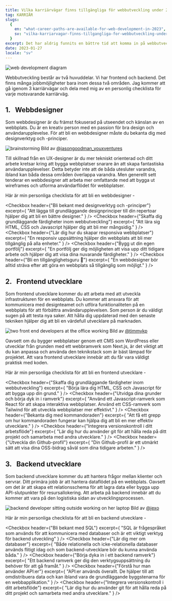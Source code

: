 ```yaml
---
title: Vilka karriärvägar finns tillgängliga för webbutveckling under 2023?
tag: KARRIÄR
slugs:
  {
    en: "what-career-paths-are-available-for-web-development-in-2023",
    sv: "vilka-karriarvagar-finns-tillgangliga-for-webbutveckling-under-2023",
  }
excerpt: Det har aldrig funnits en bättre tid att komma in på webbutveckling än idag. Med den ökade efterfrågan på marknaden har webbutveckling blivit ett av de mest eftertraktade yrkesområden. I det här inlägget hoppas jag kunna dela med mig av insikter om möjliga karriärvägar att välja mellan.
date: 2023-01-27
locale: "sv"
---
```


<Image src="/web.png" alt="web development diagram" width={901} height={529} />

Webbutveckling består av två huvuddelar. Vi har frontend och backend. Det finns många jobbmöjligheter bara inom dessa två områden. Jag kommer att gå igenom 3 karriärvägar och dela med mig av en personlig checklista för varje motsvarande karriärväg.

## 1. &nbsp; Webbdesigner

Som webbdesigner är du främst fokuserad på utseendet och känslan av en webbplats.
Du är en kreativ person med en passion för bra design och användarupplevelse. För att bli en webbdesigner måste du bekanta dig med designverktyg och -principer.

<Image
  src="/brainstorming.png"
  alt="brainstorming"
  width={2670}
  height={1780}
/>
Bild av [@jasongoodman_youxventures](https://unsplash.com/@jasongoodman_youxventures)

Till skillnad från en UX-designer är du mer tekniskt orienterad och ditt arbete
kretsar kring att bygga webbplatser snarare än att skapa fantastiska
användarupplevelser. Detta betyder inte att de båda utesluter varandra, ibland
kan båda dessa områden överlappa varandra. Men generellt sett tenderar en
webbdesigner att arbeta mer omfattande med att bygga ut wireframes och utforma
användarflödet för webbplatser.

Här är min personliga checklista för att bli en webbdesigner -

<Checkbox
  header={"Bli bekant med designverktyg och -principer"}
  excerpt={
    "Att lägga till grundläggande designprinciper till din repertoar hjälper dig att bli en bättre designer."
  }
/>
<Checkbox
  header={"Skaffa dig grundläggande färdigheter inom webbutveckling"}
  excerpt={
    "Att lära sig HTML, CSS och Javascript hjälper dig att bli mer mångsidig."
  }
/>
<Checkbox
  header={"Lär dig hur du skapar responsiva webbplatser"}
  excerpt={
    "En responsiv uppsättning hjälper din webbplats att bli mer tillgänglig på alla enheter."
  }
/>
<Checkbox
  header={"Bygg ut din egen portfölj"}
  excerpt={
    "En portfölj ger dig möjligheten att visa upp ditt tidigare arbete och hjälper dig att visa dina nuvarande färdigheter."
  }
/>
<Checkbox
  header={"Bli en tillgänglighetsguru 🥷"}
  excerpt={
    "En webbdesigner bör alltid sträva efter att göra en webbplats så tillgänglig som möjligt."
  }
/>

## 2. &nbsp; Frontend utvecklare

Som frontend utvecklare kommer du att arbeta med att utveckla infrastrukturen för
en webbplats. Du kommer att ansvara för att kommunicera med designteamet och utföra
funktionaliteten på en webbplats för att förbättra användarupplevelsen. Som person
är du väldigt sugen på att testa nya saker. Att hålla dig uppdaterad med den senaste
tekniken hjälper dig att bli en värdefull utvecklare på marknaden.

<Image
  src="/two-front-end-developers-at-the-office-working.png"
  alt="two front end developers at the office working"
  width={2670}
  height={1780}
/>
Bild av [@timmykp](https://unsplash.com/@timmykp)

Oavsett om du bygger webbplatser genom ett CMS som WordPress eller utvecklar från
grunden med ett webbramverk som Next.js, är det viktigt att du kan anpassa och använda
den teknikstack som är bäst lämpad för projektet. Att vara frontend utvecklare innebär
att du får vara väldigt praktisk med koden.

Här är min personliga checklista för att bli en frontend utvecklare -

<Checkbox
  header={"Skaffa dig grundläggande färdigheter inom webbutveckling"}
  excerpt={
    "Börja lära dig HTML, CSS och Javascript för att bygga upp din grund."
  }
/>
<Checkbox
  header={"Utvidga dina grunder och börja dyk in i ramverk"}
  excerpt={
    "Använd ett Javascript-ramverk som React för att skapa interaktiva webbplatser. Använd ett CSS-ramverk som Tailwind för att utveckla webbplatser mer effektivt."
  }
/>
<Checkbox
  header={"Bekanta dig med kommandoraden"}
  excerpt={
    "Att få ett grepp om hur kommandoraden fungerar kan hjälpa dig att bli en mer effektiv utvecklare."
  }
/>
<Checkbox
  header={"Integrera versionskontroll i ditt arbetsflöde"}
  excerpt={
    "Lär dig hur du använder git för att hålla reda på ditt projekt och samarbeta med andra utvecklare."
  }
/>
<Checkbox
  header={"Utveckla din Github-profil"}
  excerpt={
    "Din Github-profil är ett utmärkt sätt att visa dina OSS-bidrag såväl som dina tidigare arbeten."
  }
/>

## 3. &nbsp; Backend utvecklare

Som backend utvecklare kommer du att hantera frågor mellan klienter och servrar. Ditt primära jobb är att hantera dataflödet på en webbplats. Oavsett om det är att skapa ett relationsschema för att lagra data eller bygga upp API-slutpunkter för resursallokering.
Att arbeta på backend innebär att du kommer att vara på den logistiska sidan av utvecklingsprocessen.

<Image
  src="/backend-developer-sitting-outside-working-on-her-laptop.png"
  alt="backend developer sitting outside working on her laptop"
  width={2670}
  height={1780}
/>
Bild av [@jexo](https://unsplash.com/@jexo)

Här är min personliga checklista för att bli en backend utvecklare -

<Checkbox
  header={"Bli bekant med SQL"}
  excerpt={
    "SQL är frågespråket som används för att kommunicera med databaser och är ett viktigt verktyg för backend utveckling"
  }
/>
<Checkbox
  header={"Lär dig mer om databaser"}
  excerpt={
    "Både relationella och icke-relationella databaser används flitigt idag och som backend-utvecklare bör du kunna använda båda."
  }
/>
<Checkbox
  header={"Börja dyka in i ett backend ramverk"}
  excerpt={
    "Ett backend ramverk ger dig den verktygsuppsättning du behöver för att gå framåt."
  }
/>
<Checkbox
  header={"Förstå hur man använder API:er"}
  excerpt={
    "API:er används överallt. De hjälper till att omdistribuera data och kan ibland vara de grundläggande byggstenarna för en webbapplikation."
  }
/>
<Checkbox
  header={"Integrera versionskontroll i ditt arbetsflöde"}
  excerpt={
    "Lär dig hur du använder git för att hålla reda på ditt projekt och samarbeta med andra utvecklare."
  }
/>
